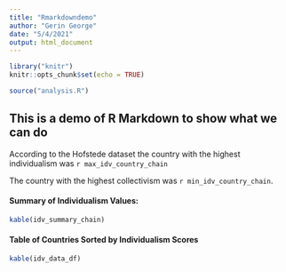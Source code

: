 ```yaml
---
title: "Rmarkdowndemo"
author: "Gerin George"
date: "5/4/2021"
output: html_document
---
```


```r
library("knitr")
knitr::opts_chunk$set(echo = TRUE)
```

```r
source("analysis.R")
```
## This is a demo of R Markdown to show what we can do

According to the Hofstede dataset the country with the highest
individualism was `r max_idv_country_chain`

The country with the highest collectivism was `r min_idv_country_chain`.

#### Summary of Individualism Values: 
```r
kable(idv_summary_chain)
```

#### Table of Countries Sorted by Individualism Scores
```r
kable(idv_data_df)
```
